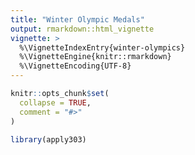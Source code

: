 ```yaml
---
title: "Winter Olympic Medals"
output: rmarkdown::html_vignette
vignette: >
  %\VignetteIndexEntry{winter-olympics}
  %\VignetteEngine{knitr::rmarkdown}
  %\VignetteEncoding{UTF-8}
---
```


```r
knitr::opts_chunk$set(
  collapse = TRUE,
  comment = "#>"
)
```

```r
library(apply303)
```

